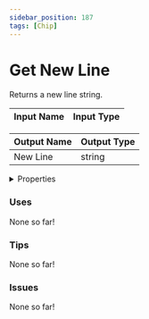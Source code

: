 ```yaml
---
sidebar_position: 187
tags: [Chip]
---
```


# Get New Line

Returns a new line string.




<EsbSvg />

| Input Name | Input Type |
|-----------|-----------|

| Output Name | Output Type |
|-----------|-----------|
| New Line | string |


<details>
  <summary>Properties</summary>
  <div>
    <div>
    <table>
      <thead>
        <tr>
          <th>Is beta required?</th>
          <th>❌</th>
        </tr>
        <tr>
          <th>Is this chip a trolling risk?</th>
          <th>❌</th>
        </tr>
        <tr>
          <th>Chip UUID</th>
          <th>975fde92-136c-4ce5-b749-bf149b817695</th>
        </tr>
      </thead>
    </table>
    </div>
  </div>
</details>

### Uses

None so far!

### Tips

None so far!

### Issues

None so far!